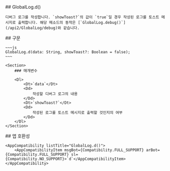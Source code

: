 
<Section>
    ## GlobalLog.d()

    디버그 로그를 작성합니다. `showToast?`의 값이 `true`일 경우 작성된 로그를 토스트 메시지로 출력합니다. 해당 메소드의 동작은 [`GlobalLog.debug()`](/api2/GlobalLog/debug)와 같습니다.
</Section>
<Section>
    ## 구문

    ~~~js
    GlobalLog.d(data: String, showToast?: Boolean = false);
    ~~~

    <Section>
        ### 매개변수

        <Dl>
            <Dt>`data`</Dt>
            <Dd>
                작성할 디버그 로그의 내용
            </Dd>
            <Dt>`showToast?`</Dt>
            <Dd>
                작성된 로그를 토스트 메시지로 출력할 것인지의 여부
            </Dd>
        </Dl>
    </Section>
</Section>
<Section>
    ## 앱 호환성

    <AppCompatibility listTitle="GlobalLog.d()">
        <AppCompatibilityItem msgBot={Compatibility.FULL_SUPPORT} arBot={Compatibility.FULL_SUPPORT} sl={Compatibility.NO_SUPPORT}>`d`</AppCompatibilityItem>
    </AppCompatibility>
</Section>